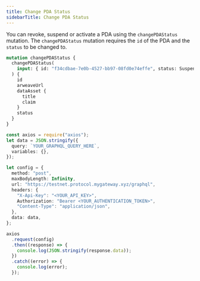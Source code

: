 ```yaml
---
title: Change PDA Status
sidebarTitle: Change PDA Status
---
```


You can revoke, suspend or activate a PDA using the `changePDAStatus` mutation. The `changePDAStatus` mutation requires the `id` of the PDA and the `status` to be changed to.

```graphql
mutation changePDAStatus {
  changePDAStatus(
    input: { id: "f34cdbae-7e0b-4527-bb97-08fd0e74effe", status: Suspended }
  ) {
    id
    arweaveUrl
    dataAsset {
      title
      claim
    }
    status
  }
}
```

<RequestExample>

```ts Node.js
const axios = require("axios");
let data = JSON.stringify({
  query: `YOUR_GRAPHQL_QUERY_HERE`,
  variables: {},
});

let config = {
  method: "post",
  maxBodyLength: Infinity,
  url: "https://testnet.protocol.mygateway.xyz/graphql",
  headers: {
    "X-Api-Key": "<YOUR_API_KEY>",
    Authorization: "Bearer <YOUR_AUTHENTICATION_TOKEN>",
    "Content-Type": "application/json",
  },
  data: data,
};

axios
  .request(config)
  .then((response) => {
    console.log(JSON.stringify(response.data));
  })
  .catch((error) => {
    console.log(error);
  });
```

</RequestExample>
